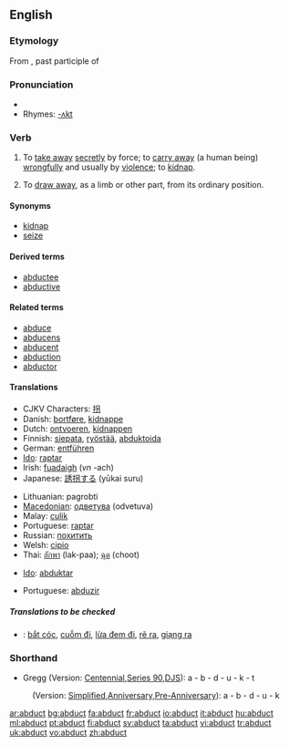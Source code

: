 ==English==

===Etymology===
From {{etyl|la}} {{term|abductus||lang=la}}, past participle of {{term|abducere||lang=la|to take away, to seduce}}

===Pronunciation===
* {{IPA|/æbˈdʌkt/}}
* Rhymes: [[Rhymes:English:-ʌkt|-ʌkt]]

===Verb===
{{en-verb}}

# {{transitive}} To [[take away]] [[secretly]] by force; to [[carry away]] (a human being) [[wrongfully]] and usually by [[violence]]; to [[kidnap]].
# {{transitive}} To [[draw away]], as a limb or other part, from its ordinary position.

====Synonyms====
* [[kidnap]]
* [[seize]]

====Derived terms====
* [[abductee]]
* [[abductive]]

====Related terms====
* [[abduce]]
* [[abducens]]
* [[abducent]]
* [[abduction]]
* [[abductor]]

====Translations====
{{trans-top|to take away}}
* CJKV Characters: [[拐]]
* Danish: [[bortføre]], [[kidnappe]]
* Dutch: [[ontvoeren]], [[kidnappen]]
* Finnish: [[siepata]], [[ryöstää]], [[abduktoida]]
* German: [[entführen]]
* [[Ido]]: [[raptar]]
* Irish: [[fuadaigh]] (''vn'' -ach)
* Japanese: [[誘拐する]] (yūkai suru)
{{trans-mid}}
* Lithuanian: pagrobti
* [[Macedonian]]: [[одветува]] (odvetuva)
* Malay: [[culik]]
* Portuguese: [[raptar]]
* Russian: [[похитить]]
* Welsh: [[cipio]]
* Thai: [[ลักพา]] (lak-paa); [[ฉุด]] (choot)
{{trans-bottom}}

{{trans-top|to draw away from its ordinary position}}
* [[Ido]]: [[abduktar]]
{{trans-mid}}
* Portuguese: [[abduzir]]
{{trans-bottom}}

=====Translations to be checked=====
{{checktrans}}
* {{ttbc|Vietnamese}}: [[bắt cóc]], [[cuỗm đi]], [[lừa đem đi]], [[rẽ ra]], [[giạng ra]]

===Shorthand===

* Gregg (Version: [http://en.wikipedia.org/wiki/Gregg_Shorthand#Centennial_Gregg_Shorthand Centennial],[http://en.wikipedia.org/wiki/Gregg_Shorthand#Series_90_Gregg_Shorthand  Series 90],[http://en.wikipedia.org/wiki/Gregg_Shorthand#Diamond_Jubilee_Gregg_Shorthand  DJS]): a - b - d - u - k - t
: (Version: [http://en.wikipedia.org/wiki/Gregg_Shorthand#Simplified_Gregg_Shorthand Simplified],[http://en.wikipedia.org/wiki/Gregg_Shorthand#Anniversary_Gregg_Shorthand Anniversary],[http://en.wikipedia.org/wiki/Gregg_Shorthand#Pre-Anniversary_Gregg_Shorthand Pre-Anniversary]): a - b - d - u - k

[[ar:abduct]]
[[bg:abduct]]
[[fa:abduct]]
[[fr:abduct]]
[[io:abduct]]
[[it:abduct]]
[[hu:abduct]]
[[ml:abduct]]
[[pt:abduct]]
[[fi:abduct]]
[[sv:abduct]]
[[ta:abduct]]
[[vi:abduct]]
[[tr:abduct]]
[[uk:abduct]]
[[vo:abduct]]
[[zh:abduct]]